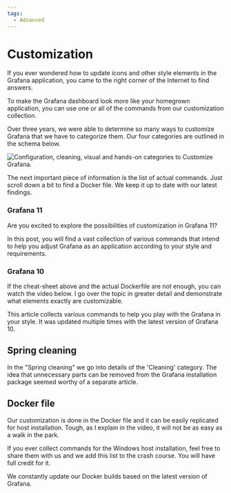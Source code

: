 ```yaml
---
tags:
  - Advanced
---
```



# Customization

If you ever wondered how to update icons and other style elements in the Grafana application, you came to the right corner of the Internet to find answers.

To make the Grafana dashboard look more like your homegrown application, you can use one or all of the commands from our customization collection.

Over three years, we were able to determine so many ways to customize Grafana that we have to categorize them. Our four categories are outlined in the schema below.

<Image
  title="Configuration, cleaning, visual and hands-on categories to Customize Grafana."
  src="/img/grafana/customization.png"
/>

The next important piece of information is the list of actual commands. Just scroll down a bit to find a Docker file. We keep it up to date with our latest findings.

### Grafana 11

Are you excited to explore the possibilities of customization in Grafana 11?

<Youtube id="8ArQ0vlWA88" title="What can you customize in Grafana 11?" />

In this post, you will find a vast collection of various commands that intend to help you adjust Grafana as an application according to your style and requirements.

<BlogPost id="how-to-customize-grafana-11.1.0" />

### Grafana 10

If the cheat-sheet above and the actual Dockerfile are not enough, you can watch the video below. I go over the topic in greater detail and demonstrate what elements exactly are customizable.

<Youtube
  id="ChI78v4UZc0"
  title="How to customize Grafana 9.4. A cheat-sheet for Docker container and Windows."
/>

This article collects various commands to help you play with the Grafana in your style. It was updated multiple times with the latest version of Grafana 10.

<BlogPost id="how-to-customize-the-grafana-user-interface-8d70a42dc2b6" />

## Spring cleaning

In the "Spring cleaning" we go into details of the 'Cleaning' category. The idea that unnecessary parts can be removed from the Grafana installation package seemed worthy of a separate article.

<BlogPost id="native-grafana-plugins-20230409" />

## Docker file

Our customization is done in the Docker file and it can be easily replicated for host installation. Tough, as I explain in the video, it will not be as easy as a walk in the park.

If you ever collect commands for the Windows host installation, feel free to share them with us and we add this list to the crash course. You will have full credit for it.

We constantly update our Docker builds based on the latest version of Grafana.

<Code
  url="https://github.com/VolkovLabs/volkovlabs-app/blob/main/Dockerfile"
  language="docker"
/>
